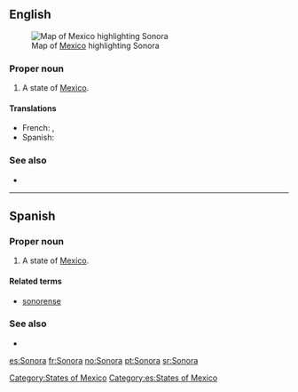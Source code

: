 ==English==
[[File:Mexico map, MX-SON.svg|thumb|Map of [[Mexico]] highlighting Sonora]]
===Proper noun===
{{en-proper noun}}

# A state of [[Mexico]].

====Translations====
{{trans-top|state of Mexico}}
* French: {{t|fr|la Sonore|f}}, {{t|fr|le Sonora|m}}
*Spanish: {{t+|es|Sonora|f}}
{{trans-mid}}
{{trans-bottom}}

===See also===
*{{pedialite}}

[[Category:States of Mexico]]

----

==Spanish==

===Proper noun===
{{es-proper noun|f}}

# A state of [[Mexico]].

====Related terms====
*[[sonorense]]

===See also===
* {{pedialite|lang=es}}

[[Category:es:States of Mexico]]

[[es:Sonora]]
[[fr:Sonora]]
[[no:Sonora]]
[[pt:Sonora]]
[[sr:Sonora]]